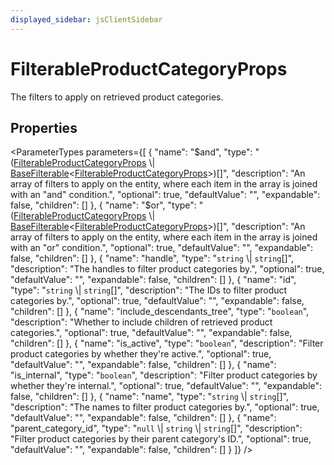 ```yaml
---
displayed_sidebar: jsClientSidebar
---
```



# FilterableProductCategoryProps

The filters to apply on retrieved product categories.

## Properties

<ParameterTypes parameters={[
  {
    "name": "$and",
    "type": "([FilterableProductCategoryProps](internal.internal-1.ProductTypes.FilterableProductCategoryProps.mdx) \\| [BaseFilterable](../../DAL/interfaces/internal.internal-1.DAL.BaseFilterable.mdx)&#60;[FilterableProductCategoryProps](internal.internal-1.ProductTypes.FilterableProductCategoryProps.mdx)&#62;)[]",
    "description": "An array of filters to apply on the entity, where each item in the array is joined with an \"and\" condition.",
    "optional": true,
    "defaultValue": "",
    "expandable": false,
    "children": []
  },
  {
    "name": "$or",
    "type": "([FilterableProductCategoryProps](internal.internal-1.ProductTypes.FilterableProductCategoryProps.mdx) \\| [BaseFilterable](../../DAL/interfaces/internal.internal-1.DAL.BaseFilterable.mdx)&#60;[FilterableProductCategoryProps](internal.internal-1.ProductTypes.FilterableProductCategoryProps.mdx)&#62;)[]",
    "description": "An array of filters to apply on the entity, where each item in the array is joined with an \"or\" condition.",
    "optional": true,
    "defaultValue": "",
    "expandable": false,
    "children": []
  },
  {
    "name": "handle",
    "type": "`string` \\| `string`[]",
    "description": "The handles to filter product categories by.",
    "optional": true,
    "defaultValue": "",
    "expandable": false,
    "children": []
  },
  {
    "name": "id",
    "type": "`string` \\| `string`[]",
    "description": "The IDs to filter product categories by.",
    "optional": true,
    "defaultValue": "",
    "expandable": false,
    "children": []
  },
  {
    "name": "include_descendants_tree",
    "type": "`boolean`",
    "description": "Whether to include children of retrieved product categories.",
    "optional": true,
    "defaultValue": "",
    "expandable": false,
    "children": []
  },
  {
    "name": "is_active",
    "type": "`boolean`",
    "description": "Filter product categories by whether they're active.",
    "optional": true,
    "defaultValue": "",
    "expandable": false,
    "children": []
  },
  {
    "name": "is_internal",
    "type": "`boolean`",
    "description": "Filter product categories by whether they're internal.",
    "optional": true,
    "defaultValue": "",
    "expandable": false,
    "children": []
  },
  {
    "name": "name",
    "type": "`string` \\| `string`[]",
    "description": "The names to filter product categories by.",
    "optional": true,
    "defaultValue": "",
    "expandable": false,
    "children": []
  },
  {
    "name": "parent_category_id",
    "type": "`null` \\| `string` \\| `string`[]",
    "description": "Filter product categories by their parent category's ID.",
    "optional": true,
    "defaultValue": "",
    "expandable": false,
    "children": []
  }
]} />
